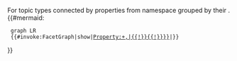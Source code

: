 <includeonly>
For topic types connected by properties from namespace ''{{{forPropertiesFromTheseNamespaces}}}'' grouped by their ''{{{usingThisPropertyAsNodeLabels}}}''.
{{#mermaid:
  graph LR
  {{#invoke:FacetGraph|show|[[Property:+]][[ds0:namespace::{{#replace:{{{forPropertiesFromTheseNamespaces}}}|,|{{!}}{{!}}}}]]|{{{usingThisPropertyAsNodeLabels}}}}}
}}
</includeonly>
